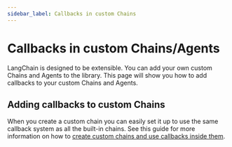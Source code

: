 ```yaml
---
sidebar_label: Callbacks in custom Chains
---
```


# Callbacks in custom Chains/Agents

LangChain is designed to be extensible. You can add your own custom Chains and Agents to the library. This page will show you how to add callbacks to your custom Chains and Agents.

## Adding callbacks to custom Chains

When you create a custom chain you can easily set it up to use the same callback system as all the built-in chains. See this guide for more information on how to [create custom chains and use callbacks inside them](../../modules/chains#subclassing-basechain).
